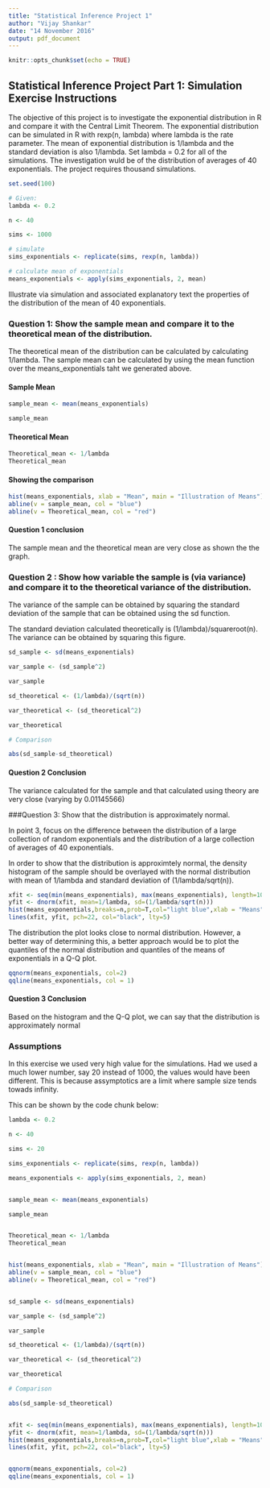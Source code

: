 ---
title: "Statistical Inference Project 1"
author: "Vijay Shankar"
date: "14 November 2016"
output: pdf_document
---

```{r setup, include=FALSE}
knitr::opts_chunk$set(echo = TRUE)
```

## Statistical Inference Project Part 1: Simulation Exercise Instructions

The objective of this project is to investigate the exponential distribution in R and compare it with the Central Limit Theorem. The exponential distribution can be simulated in R with rexp(n, lambda) where lambda is the rate parameter. The mean of exponential distribution is 1/lambda and the standard deviation is also 1/lambda. Set lambda = 0.2 for all of the simulations. The investigation wuld be of the distribution of averages of 40 exponentials. The project requires thousand simulations.

```{r, echo=TRUE, message=FALSE, warning=FALSE}

set.seed(100)

# Given:
lambda <- 0.2

n <- 40

sims <- 1000

# simulate
sims_exponentials <- replicate(sims, rexp(n, lambda))

# calculate mean of exponentials
means_exponentials <- apply(sims_exponentials, 2, mean)

```

Illustrate via simulation and associated explanatory text the properties of the distribution of the mean of 40 exponentials. 

### Question 1: Show the sample mean and compare it to the theoretical mean of the distribution.
The theoretical mean of the distribution can be calculated by calculating 1/lambda. The sample mean can be calculated by using the mean function over the means_exponentials taht we generated above.

#### Sample Mean

```{r, echo=TRUE, message=FALSE, warning=FALSE}

sample_mean <- mean(means_exponentials)

sample_mean
```

#### Theoretical Mean

```{r, echo=TRUE, message=FALSE, warning=FALSE}

Theoretical_mean <- 1/lambda
Theoretical_mean

```

#### Showing the comparison

```{r, echo=TRUE, message=FALSE, warning=FALSE}

hist(means_exponentials, xlab = "Mean", main = "Illustration of Means")
abline(v = sample_mean, col = "blue")
abline(v = Theoretical_mean, col = "red")

```

#### Question 1 conclusion
The sample mean and the theoretical mean are very close as shown the the graph.

### Question 2 : Show how variable the sample is (via variance) and compare it to the theoretical variance of the distribution.

The variance of the sample can be obtained by squaring the standard deviation of the sample that can be obtained using the sd function. 

The standard deviation calculated theoretically is (1/lambda)/squareroot(n). The variance can be obtained by squaring this figure.

```{r, echo=TRUE, message=FALSE, warning=FALSE}

sd_sample <- sd(means_exponentials)

var_sample <- (sd_sample^2)

var_sample

sd_theoretical <- (1/lambda)/(sqrt(n))

var_theoretical <- (sd_theoretical^2)

var_theoretical

# Comparison

abs(sd_sample-sd_theoretical)

```

#### Question 2 Conclusion

The variance calculated for the sample and that calculated using theory are very close (varying by 0.01145566)

###Question 3: Show that the distribution is approximately normal.

In point 3, focus on the difference between the distribution of a large collection of random exponentials and the distribution of a large collection of averages of 40 exponentials.

In order to show that the distribution is approximtely normal, the density histogram of the sample should be overlayed with the normal distribution with mean of 1/lambda and standard deviation of (1/lambda/sqrt(n)).

```{r, echo=TRUE, message=FALSE, warning=FALSE}

xfit <- seq(min(means_exponentials), max(means_exponentials), length=100)
yfit <- dnorm(xfit, mean=1/lambda, sd=(1/lambda/sqrt(n)))
hist(means_exponentials,breaks=n,prob=T,col="light blue",xlab = "Means",main="Density of means",ylab="Density")
lines(xfit, yfit, pch=22, col="black", lty=5)

```

The distribution the plot looks close to normal distribution. However, a better way of determining this, a better approach would be to plot the quantiles of the normal distribution and quantiles of the means of exponentials in a Q-Q plot.

```{r, echo=TRUE, message=FALSE, warning=FALSE}

qqnorm(means_exponentials, col=2)
qqline(means_exponentials, col = 1)

```

#### Question 3 Conclusion
Based on the histogram and the Q-Q plot, we can say that the distribution is approximately normal

### Assumptions
In this exercise we used very high value for the simulations. Had we used a much lower number, say 20 instead of 1000, the values would have been different. This is because assymptotics are a limit where sample size tends towads infinity.

This can be shown by the code chunk below:

```{r, echo=TRUE, message=FALSE, warning=FALSE}
lambda <- 0.2

n <- 40

sims <- 20

sims_exponentials <- replicate(sims, rexp(n, lambda))

means_exponentials <- apply(sims_exponentials, 2, mean)


sample_mean <- mean(means_exponentials)

sample_mean


Theoretical_mean <- 1/lambda
Theoretical_mean


hist(means_exponentials, xlab = "Mean", main = "Illustration of Means")
abline(v = sample_mean, col = "blue")
abline(v = Theoretical_mean, col = "red")


sd_sample <- sd(means_exponentials)

var_sample <- (sd_sample^2)

var_sample

sd_theoretical <- (1/lambda)/(sqrt(n))

var_theoretical <- (sd_theoretical^2)

var_theoretical

# Comparison

abs(sd_sample-sd_theoretical)


xfit <- seq(min(means_exponentials), max(means_exponentials), length=100)
yfit <- dnorm(xfit, mean=1/lambda, sd=(1/lambda/sqrt(n)))
hist(means_exponentials,breaks=n,prob=T,col="light blue",xlab = "Means",main="Density of means",ylab="Density")
lines(xfit, yfit, pch=22, col="black", lty=5)


qqnorm(means_exponentials, col=2)
qqline(means_exponentials, col = 1)

```



